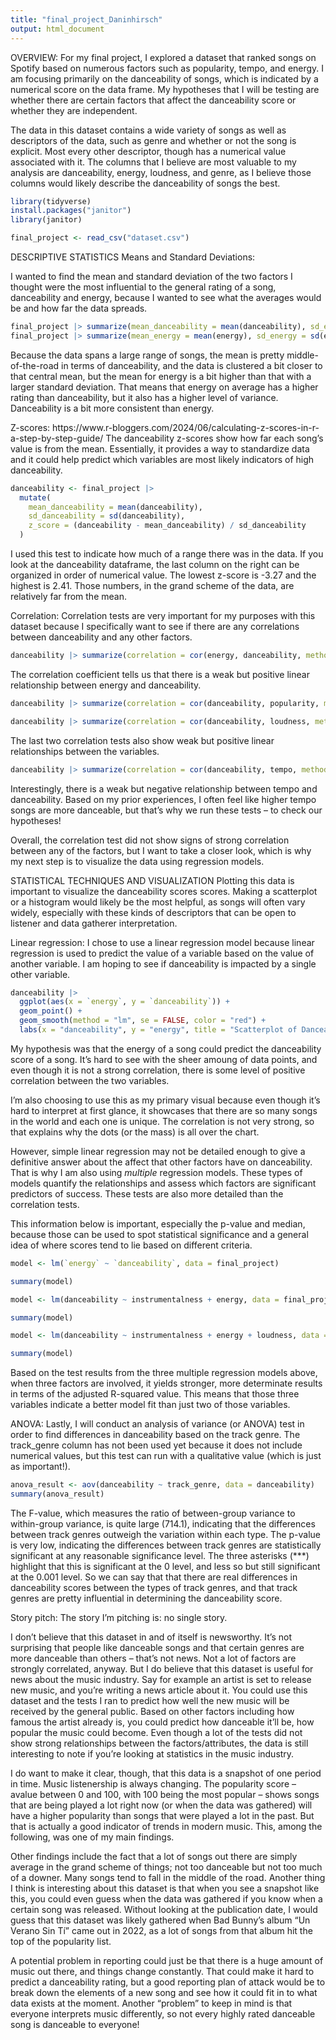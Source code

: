 ```yaml
---
title: "final_project_Daninhirsch"
output: html_document
---
```

OVERVIEW:
For my final project, I explored a dataset that ranked songs on Spotify based on numerous factors such as popularity, tempo, and energy. I am focusing primarily on the danceability of songs, which is indicated by a numerical score on the data frame. My hypotheses that I will be testing are whether there are certain factors that affect the danceability score or whether they are independent.

The data in this dataset contains a wide variety of songs as well as descriptors of the data, such as genre and whether or not the song is explicit. Most every other descriptor, though has a numerical value associated with it. The columns that I believe are most valuable to my analysis are danceability, energy, loudness, and genre, as I believe those columns would likely describe the danceability of songs the best.

```r
library(tidyverse)
install.packages("janitor")
library(janitor)
```
```r
final_project <- read_csv("dataset.csv")
```
DESCRIPTIVE STATISTICS
Means and Standard Deviations:

I wanted to find the mean and standard deviation of the two factors I thought were the most influential to the general rating of a song, danceability and energy, because I wanted to see what the averages would be and how far the data spreads.

```r
final_project |> summarize(mean_danceability = mean(danceability), sd_energy = sd(danceability))
final_project |> summarize(mean_energy = mean(energy), sd_energy = sd(energy))


```
Because the data spans a large range of songs, the mean is pretty middle-of-the-road in terms of danceability, and the data is clustered a bit closer to that central mean, but the mean for energy is a bit higher than that with a larger standard deviation. That means that energy on average has a higher rating than danceability, but it also has a higher level of variance. Danceability is a bit more consistent than energy.

Z-scores: https://www.r-bloggers.com/2024/06/calculating-z-scores-in-r-a-step-by-step-guide/ 
The danceability z-scores show how far each song's value is from the mean. Essentially, it provides a way to standardize data and it could help predict which variables are most likely indicators of high danceability.
```r
danceability <- final_project |>
  mutate(
    mean_danceability = mean(danceability),
    sd_danceability = sd(danceability),
    z_score = (danceability - mean_danceability) / sd_danceability
  )
```
I used this test to indicate how much of a range there was in the data. If you look at the danceability dataframe, the last column on the right can be organized in order of numerical value. The lowest z-score is -3.27 and the highest is 2.41. Those numbers, in the grand scheme of the data, are relatively far from the mean. 

Correlation:
Correlation tests are very important for my purposes with this dataset because I specifically want to see if there are any correlations between danceability and any other factors.
```r
danceability |> summarize(correlation = cor(energy, danceability, method="pearson"))
```
The correlation coefficient tells us that there is a weak but positive linear relationship between energy and danceability.
```r
danceability |> summarize(correlation = cor(danceability, popularity, method="pearson"))
```
```r
danceability |> summarize(correlation = cor(danceability, loudness, method="pearson"))
```
The last two correlation tests also show weak but positive linear relationships between the variables.
```r
danceability |> summarize(correlation = cor(danceability, tempo, method="pearson"))
```
Interestingly, there is a weak but negative relationship between tempo and danceability. Based on my prior experiences, I often feel like higher tempo songs are more danceable, but that's why we run these tests -- to check our hypotheses!

Overall, the correlation test did not show signs of strong correlation between any of the factors, but I want to take a closer look, which is why my next step is to visualize the data using regression models.

STATISTICAL TECHNIQUES AND VISUALIZATION
Plotting this data is important to visualize the danceability scores scores. Making a scatterplot or a histogram would likely be the most helpful, as songs will often vary widely, especially with these kinds of descriptors that can be open to listener and data gatherer interpretation.

Linear regression: 
I chose to use a linear regression model because linear regression is used to predict the value of a variable based on the value of another variable. I am hoping to see if danceability is impacted by a single other variable.
```r
danceability |>
  ggplot(aes(x = `energy`, y = `danceability`)) +
  geom_point() +
  geom_smooth(method = "lm", se = FALSE, color = "red") +
  labs(x = "danceability", y = "energy", title = "Scatterplot of Danceability vs. Energy scores")
```
My hypothesis was that the energy of a song could predict the danceability score of a song. It's hard to see with the sheer amoung of data points, and even though it is not a strong correlation, there is some level of positive correlation between the two variables.

I'm also choosing to use this as my primary visual because even though it's hard to interpret at first glance, it showcases that there are so many songs in the world and each one is unique. The correlation is not very strong, so that explains why the dots (or the mass) is all over the chart. 

However, simple linear regression may not be detailed enough to give a definitive answer about the affect that other factors have on danceability. That is why I am also using *multiple* regression models. These types of models quantify the relationships and assess which factors are significant predictors of success. These tests are also more detailed than the correlation tests. 

This information below is important, especially the p-value and median, because those can be used to spot statistical significance and a general idea of where scores tend to lie based on different criteria.
```r
model <- lm(`energy` ~ `danceability`, data = final_project)

summary(model)
```
```r
model <- lm(danceability ~ instrumentalness + energy, data = final_project)

summary(model)
```
```r
model <- lm(danceability ~ instrumentalness + energy + loudness, data = final_project)

summary(model)
```
Based on the test results from the three multiple regression models above, when three factors are involved, it yields stronger, more determinate results in terms of the adjusted R-squared value. This means that those three variables indicate a better model fit than just two of those variables.

ANOVA: Lastly, I will conduct an analysis of variance (or ANOVA) test in order to find differences in danceability based on the track genre. The track_genre column has not been used yet because it does not include numerical values, but this test can run with a qualitative value (which is just as important!).
```r
anova_result <- aov(danceability ~ track_genre, data = danceability)
summary(anova_result)
```
The F-value, which measures the ratio of between-group variance to within-group variance, is quite large (714.1), indicating that the differences between track genres outweigh the variation within each type. The p-value is very low, indicating the differences between track genres are statistically significant at any reasonable significance level. The three asterisks (***) highlight that this is significant at the 0 level, and less so but still significant at the 0.001 level. So we can say that that there are real differences in danceability scores between the types of track genres, and that track genres are pretty influential in determining the danceability score.


Story pitch:
The story I'm pitching is: no single story.

I don't believe that this dataset in and of itself is newsworthy. It's not surprising that people like danceable songs and that certain genres are more danceable than others -- that's not news. Not a lot of factors are strongly correlated, anyway. But I do believe that this dataset is useful for news about the music industry. Say for example an artist is set to release new music, and you're writing a news article about it. You could use this dataset and the tests I ran to predict how well the new music will be received by the general public. Based on other factors including how famous the artist already is, you could predict how danceable it'll be, how popular the music could become. Even though a lot of the tests did not show strong relationships between the factors/attributes, the data is still interesting to note if you're looking at statistics in the music industry.

I do want to make it clear, though, that this data is a snapshot of one period in time. Music listenership is always changing. The popularity score -- avalue between 0 and 100, with 100 being the most popular -- shows  songs that are being played a lot right now (or when the data was gathered) will have a higher popularity than songs that were played a lot in the past. But that is actually a good indicator of trends in modern music. This, among the following, was one of my main findings.

Other findings include the fact that a lot of songs out there are simply average in the grand scheme of things; not too danceable but not too much of a downer. Many songs tend to fall in the middle of the road. Another thing I think is interesting about this dataset is that when you see a snapshot like this, you could even guess when the data was gathered if you know when a certain song was released. Without looking at the publication date, I would guess that this dataset was likely gathered when Bad Bunny's album "Un Verano Sin Tí" came out in 2022, as a lot of songs from that album hit the top of the popularity list.

A potential problem in reporting could just be that there is a huge amount of music out there, and things change constantly. That could make it hard to predict a danceability rating, but a good reporting plan of attack would be to break down the elements of a new song and see how it could fit in to what data exists at the moment. Another "problem" to keep in mind is that everyone interprets music differently, so not every highly rated danceable song is danceable to everyone!
